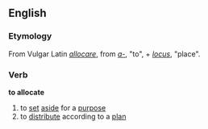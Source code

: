==English==
===Etymology===
From Vulgar Latin ''[[allocare]]'', from ''[[a-]]'', "to", + ''[[locus]]'', "place".
===Verb===
'''to allocate'''
# to [[set]] [[aside]] for a [[purpose]]
# to [[distribute]] according to a [[plan]]